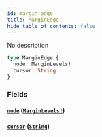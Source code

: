 ```yaml
---
id: margin-edge
title: MarginEdge
hide_table_of_contents: false
---
```



No description

```graphql
type MarginEdge {
  node: MarginLevels!
  cursor: String
}
```


### Fields

#### [`node`](#) ([`MarginLevels!`](/docs/testnet/graphql/objects/margin-levels))




#### [`cursor`](#) ([`String`](/docs/testnet/graphql/scalars/string))






